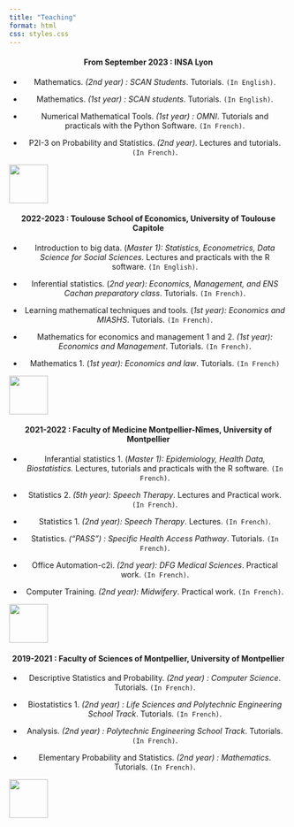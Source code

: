 ```yaml
---
title: "Teaching"
format: html
css: styles.css
---
```



:::: {layout="[80, 20 ]"}

::: {#first-column style="text-align: center;"}
#### From September 2023 : INSA Lyon

- Mathematics. *(2nd year) : SCAN Students*. Tutorials. `(In English)`.

- Mathematics. *(1st year) : SCAN students*. Tutorials. `(In English)`.

- Numerical Mathematical Tools. *(1st year) : OMNI*. Tutorials and practicals with the Python Software. `(In French)`. 

- P2I-3 on Probability and Statistics. *(2nd year)*. Lectures and tutorials. `(In French)`.
:::

::: {#second-column}
![](logo_insa.jpg){style="height: 70px;"}
:::
::::



:::: {layout="[80, 20 ]"}

::: {#first-column style="text-align: center;"}
#### 2022-2023 : Toulouse School of Economics, University of Toulouse Capitole 

-   Introduction to big data. (*Master 1): Statistics, Econometrics, Data Science for Social Sciences*. Lectures and practicals with the R software. `(In English)`.

-   Inferential statistics. (*2nd year): Economics, Management, and ENS Cachan preparatory class*. Tutorials. `(In French)`.

-   Learning mathematical techniques and tools. (*1st year): Economics and MIASHS*. Tutorials. `(In French)`.

-   Mathematics for economics and management 1 and 2. *(1st year): Economics and Management*. Tutorials. `(In French)`.

-   Mathematics 1. (*1st year): Economics and law*. Tutorials. `(In French)`

:::

::: {#second-column}
![](logo_tse.png){style="height: 70px;"}
:::
::::


:::: {layout="[80, 20 ]"}

::: {#first-column style="text-align: center;"}

#### 2021-2022 : Faculty of Medicine Montpellier-Nîmes, University of Montpellier

-   Inferantial statistics 1. (*Master 1): Epidemiology, Health Data, Biostatistics.* Lectures, tutorials and practicals with the R software. `(In French)`.

-   Statistics 2. *(5th year): Speech Therapy*. Lectures and Practical work. `(In French)`.

-   Statistics 1. *(2nd year): Speech Therapy*. Lectures. `(In French)`.

-   Statistics. *("PASS") : Specific Health Access Pathway*. Tutorials. `(In French)`.

-   Office Automation-c2i. *(2nd year): DFG Medical Sciences*. Practical work. `(In French)`.

-   Computer Training. *(2nd year): Midwifery*. Practical work. `(In French)`.
:::

::: {#second-column}
![](logo_medecine.png){style="height: 70px;"}
:::
::::


:::: {layout="[80, 20 ]"}

::: {#first-column style="text-align: center;"}
#### 2019-2021 : Faculty of Sciences of Montpellier, University of Montpellier

-   Descriptive Statistics and Probability. *(2nd year) : Computer Science*. Tutorials. `(In French)`.

-   Biostatistics 1. *(2nd year) : Life Sciences and Polytechnic Engineering School Track*. Tutorials. `(In French)`.

-   Analysis. *(2nd year) : Polytechnic Engineering School Track*. Tutorials. `(In French)`.

-   Elementary Probability and Statistics. *(2nd year) : Mathematics*. Tutorials. `(In French)`.
:::

::: {#second-column}
![](logo_fac_de_sciences.jpg){style="height: 70px;"}
:::
::::